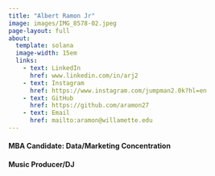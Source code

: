 ```yaml
---
title: "Albert Ramon Jr"
image: images/IMG_8578-02.jpeg
page-layout: full
about: 
  template: solana
  image-width: 15em
  links:
    - text: LinkedIn
      href: www.linkedin.com/in/arj2
    - text: Instagram 
      href: https://www.instagram.com/jumpman2.0k?hl=en
    - text: GitHub
      href: https://github.com/aramon27
    - text: Email
      href: mailto:aramon@willamette.edu
---
```


#### MBA Candidate: Data/Marketing Concentration

#### Music Producer/DJ
